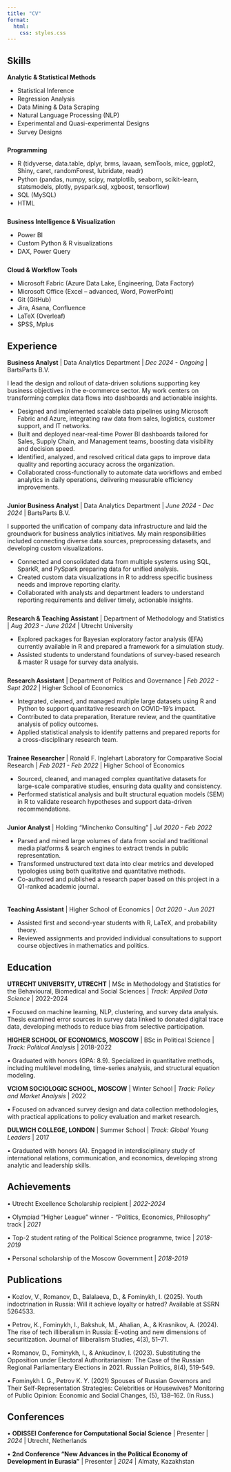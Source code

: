 ```yaml
---
title: "CV"
format:
  html:
    css: styles.css
---
```


## Skills

**Analytic & Statistical Methods**

<ul style="margin-top:0em; margin-bottom:0em;">
  <li style="margin-bottom:0.15em;">Statistical Inference</li>
  <li style="margin-bottom:0.15em;">Regression Analysis</li>
  <li style="margin-bottom:0.15em;">Data Mining & Data Scraping</li>
  <li style="margin-bottom:0.15em;">Natural Language Processing (NLP)</li>
  <li style="margin-bottom:0.15em;">Experimental and Quasi-experimental Designs</li>
  <li style="margin-bottom:0.15em;">Survey Designs</li>
</ul>

<div style="height:0.7em;"></div>

**Programming**

<ul style="margin-top:0em; margin-bottom:0em;">
  <li style="margin-bottom:0.15em;">R (tidyverse, data.table, dplyr, brms, lavaan, semTools, mice, ggplot2, Shiny, caret, randomForest, lubridate, readr)</li>
  <li style="margin-bottom:0.15em;">Python (pandas, numpy, scipy, matplotlib, seaborn, scikit-learn, statsmodels, plotly, pyspark.sql, xgboost, tensorflow)</li>
  <li style="margin-bottom:0.15em;">SQL (MySQL)</li>
  <li style="margin-bottom:0.15em;">HTML</li>
</ul>

<div style="height:0.7em;"></div>

**Business Intelligence & Visualization**

<ul style="margin-top:0em; margin-bottom:0em;">
  <li style="margin-bottom:0.15em;">Power BI</li>
  <li style="margin-bottom:0.15em;">Custom Python & R visualizations</li>
  <li style="margin-bottom:0.15em;">DAX, Power Query</li>
</ul>

<div style="height:0.7em;"></div>

**Cloud & Workflow Tools**

<ul style="margin-top:0em; margin-bottom:0em;">
  <li style="margin-bottom:0.15em;">Microsoft Fabric (Azure Data Lake, Engineering, Data Factory)</li>
  <li style="margin-bottom:0.15em;">Microsoft Office (Excel – advanced, Word, PowerPoint)</li>
  <li style="margin-bottom:0.15em;">Git (GitHub)</li>
  <li style="margin-bottom:0.15em;">Jira, Asana, Confluence</li>
  <li style="margin-bottom:0.15em;">LaTeX (Overleaf)</li>
  <li style="margin-bottom:0.15em;">SPSS, Mplus</li>
</ul>

## Experience

**Business Analyst** \| Data Analytics Department \| *Dec 2024 - Ongoing* \| BartsParts B.V.

I lead the design and rollout of data-driven solutions supporting key business objectives in the e-commerce sector. My work centers on transforming complex data flows into dashboards and actionable insights.

<ul style="margin-top:0em; margin-bottom:0em;"> 
  <li style="margin-bottom:0.15em;"> Designed and implemented scalable data pipelines using Microsoft Fabric and Azure, integrating raw data from sales, logistics, customer support, and IT networks.</li> 
  <li style="margin-bottom:0.15em;"> Built and deployed near-real-time Power BI dashboards tailored for Sales, Supply Chain, and Management teams, boosting data visibility and decision speed.</li> 
  <li style="margin-bottom:0.15em;">Identified, analyzed, and resolved critical data gaps to improve data quality and reporting accuracy across the organization.</li> 
  <li style="margin-bottom:0.15em;">Collaborated cross-functionally to automate data workflows and embed analytics in daily operations, delivering measurable efficiency improvements.</li> 
</ul>

<div style="height:0.7em;"></div>

**Junior Business Analyst** \| Data Analytics Department \| *June 2024 - Dec 2024* \| BartsParts B.V.

I supported the unification of company data infrastructure and laid the groundwork for business analytics initiatives. My main responsibilities included connecting diverse data sources, preprocessing datasets, and developing custom visualizations.

<ul style="margin-top:0em; margin-bottom:0em;"> 
  <li style="margin-bottom:0.15em;">Connected and consolidated data from multiple systems using SQL, SparkR, and PySpark preparing data for unified analysis.</li> 
  <li style="margin-bottom:0.15em;">Created custom data visualizations in R to address specific business needs and improve reporting clarity.</li> 
  <li style="margin-bottom:0.15em;">Collaborated with analysts and department leaders to understand reporting requirements and deliver timely, actionable insights.</li> 
</ul>
  
<div style="height:0.7em;"></div>

**Research & Teaching Assistant** \| Department of Methodology and Statistics \| *Aug 2023 - June 2024* \| Utrecht University

<ul style="margin-top:0em; margin-bottom:0em;"> 
  <li style="margin-bottom:0.15em;">Explored packages for Bayesian exploratory factor analysis (EFA) currently available in R and prepared a framework for a simulation study.</li> 
  <li style="margin-bottom:0.15em;">Assisted students to understand foundations of survey-based research & master R usage for survey data analysis.</li> 
</ul>

<div style="height:0.7em;"></div>

**Research Assistant** \| Department of Politics and Governance \| *Feb 2022 - Sept 2022* \| Higher School of Economics

<ul style="margin-top:0em; margin-bottom:0em;"> 
  <li style="margin-bottom:0.15em;">Integrated, cleaned, and managed multiple large datasets using R and Python to support quantitative research on COVID-19’s impact. </li> 
  <li style="margin-bottom:0.15em;">Contributed to data preparation, literature review, and the quantitative analysis of policy outcomes. </li> 
  <li style="margin-bottom:0.15em;">Applied statistical analysis to identify patterns and prepared reports for a cross-disciplinary research team. </li> 
</ul>


<div style="height:0.7em;"></div>

**Trainee Researcher** \| Ronald F. Inglehart Laboratory for Comparative Social Research \| *Feb 2021 - Feb 2022* \| Higher School of Economics

<ul style="margin-top:0em; margin-bottom:0em;"> 
  <li style="margin-bottom:0.15em;">Sourced, cleaned, and managed complex quantitative datasets for large-scale comparative studies, ensuring data quality and consistency. </li> 
  <li style="margin-bottom:0.15em;">Performed statistical analysis and built structural equation models (SEM) in R to validate research hypotheses and support data-driven recommendations. </li> 
</ul>

<div style="height:0.7em;"></div>

**Junior Analyst** \| Holding "Minchenko Consulting" \| *Jul 2020 - Feb 2022* 

<ul style="margin-top:0em; margin-bottom:0em;"> 
  <li style="margin-bottom:0.15em;">Parsed and mined large volumes of data from social and traditional media platforms & search engines to extract trends in public representation. </li> 
  <li style="margin-bottom:0.15em;">Transformed unstructured text data into clear metrics and developed typologies using both qualitative and quantitative methods. </li> 
  <li style="margin-bottom:0.15em;">Co-authored and published a research paper based on this project in a Q1-ranked academic journal.</li> </ul> <div style="height:0.7em;"></div>
</ul>

<div style="height:0.7em;"></div>

**Teaching Assistant** \| Higher School of Economics \| *Oct 2020 - Jun 2021*

<ul style="margin-top:0em; margin-bottom:0em;"> 
  <li style="margin-bottom:0.15em;">Assisted first and second-year students with R, LaTeX, and probability theory. </li> 
  <li style="margin-bottom:0.15em;">Reviewed assignments and provided individual consultations to support course objectives in mathematics and politics.</li> 
</ul>


## Education

**UTRECHT UNIVERSITY, UTRECHT** \| MSc in Methodology and Statistics for the Behavioural, Biomedical and Social Sciences \| *Track: Applied Data Science* \| 2022-2024

• Focused on machine learning, NLP, clustering, and survey data analysis. Thesis examined error sources in survey data linked to donated digital trace data, developing methods to reduce bias from selective participation.

**HIGHER SCHOOL OF ECONOMICS, MOSCOW** \| BSc in Political Science \| *Track: Political Analysis* \| 2018-2022

• Graduated with honors (GPA: 8.9). Specialized in quantitative methods, including multilevel modeling, time-series analysis, and structural equation modeling.

**VCIOM SOCIOLOGIC SCHOOL, MOSCOW** \| Winter School \| *Track: Policy and Market Analysis* \| 2022

• Focused on advanced survey design and data collection methodologies, with practical applications to policy evaluation and market research.

**DULWICH COLLEGE, LONDON** \| Summer School \| *Track: Global Young Leaders* \| 2017

• Graduated with honors (A). Engaged in interdisciplinary study of international relations, communication, and economics, developing strong analytic and leadership skills.

## Achievements

• Utrecht Excellence Scholarship recipient \| *2022-2024*

• Olympiad "Higher League" winner - "Politics, Economics, Philosophy" track \| *2021*

• Top-2 student rating of the Political Science programme, twice \| *2018-2019*

• Personal scholarship of the Moscow Government \| *2018-2019*

## Publications

• Kozlov, V., Romanov, D., Balalaeva, D., & Fominykh, I. (2025). Youth indoctrination in Russia: Will it achieve loyalty or hatred? Available at SSRN 5264533.

• Petrov, K., Fominykh, I., Bakshuk, M., Ahalian, A., & Krasnikov, A. (2024). The rise of tech illiberalism in Russia: E-voting and new dimensions of securitization. Journal of Illiberalism Studies, 4(3), 51–71. 

• Romanov, D., Fominykh, I., & Ankudinov, I. (2023). Substituting the Opposition under Electoral Authoritarianism: The Case of the Russian Regional Parliamentary Elections in 2021. Russian Politics, 8(4), 519-549.

• Fominykh I. G., Petrov K. Y. (2021) Spouses of Russian Governors and Their Self-Representation Strategies: Celebrities or Housewives? Monitoring of Public Opinion: Economic and Social Changes, (5), 138--162. (In Russ.)

## Conferences

• **ODISSEI Conference for Computational Social Science** \| Presenter \| *2024* \| Utrecht, Netherlands

• **2nd Conference "New Advances in the Political Economy of Development in Eurasia"** \| Presenter \| *2024* \| Almaty, Kazakhstan
